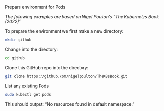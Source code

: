Prepare environment for Pods


*The following examples are based on Nigel Poulton's "The Kubernetes Book (2022)"*

To prepare the environment we first make a new directory:

```bash
mkdir github
```

Change into the directory:


```bash
cd github
```

Clone this GitHub-repo into the directory:

```bash
git clone https://github.com/nigelpoulton/TheK8sBook.git
```

List any existing Pods

```bash
sudo kubectl get pods

```

This should output: "No resources found in default namespace."

